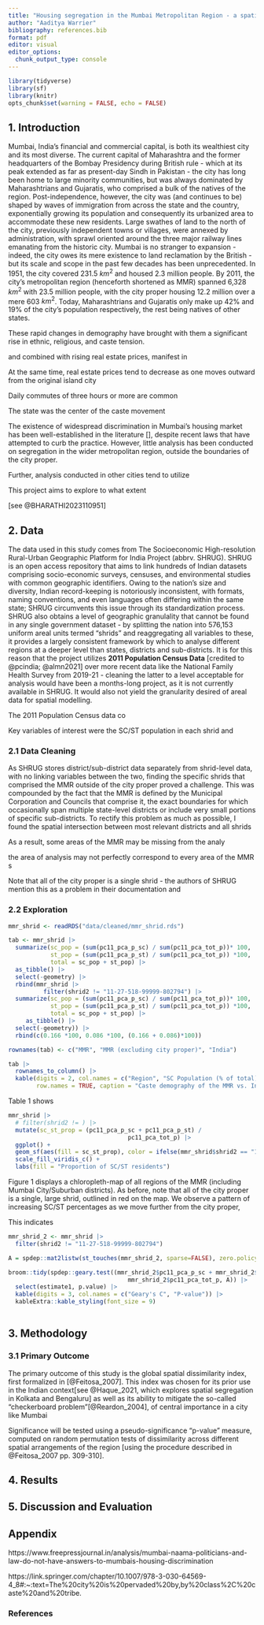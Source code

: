 ```yaml
---
title: "Housing segregation in the Mumbai Metropolitan Region - a spatial model for caste-based discrimination"
author: "Aaditya Warrier"
bibliography: references.bib
format: pdf
editor: visual
editor_options: 
  chunk_output_type: console
---
```


```r
library(tidyverse)
library(sf)
library(knitr)
opts_chunk$set(warning = FALSE, echo = FALSE)
```

## 1. Introduction

Mumbai, India's financial and commercial capital, is both its wealthiest city and its most diverse. The current capital of Maharashtra and the former headquarters of the Bombay Presidency during British rule - which at its peak extended as far as present-day Sindh in Pakistan - the city has long been home to large minority communities, but was always dominated by Maharashtrians and Gujaratis, who comprised a bulk of the natives of the region. Post-independence, however, the city was (and continues to be) shaped by waves of immigration from across the state and the country, exponentially growing its population and consequently its urbanized area to accommodate these new residents. Large swathes of land to the north of the city, previously independent towns or villages, were annexed by administration, with sprawl oriented around the three major railway lines emanating from the historic city. Mumbai is no stranger to expansion - indeed, the city owes its mere existence to land reclamation by the British - but its scale and scope in the past few decades has been unprecedented. In 1951, the city covered 231.5 $km^2$ and housed 2.3 million people. By 2011, the city's metropolitan region (henceforth shortened as MMR) spanned 6,328 $km^2$ with 23.5 million people, with the city proper housing 12.2 million over a mere 603 $km^2$. Today, Maharashtrians and Gujaratis only make up 42% and 19% of the city's population respectively, the rest being natives of other states.

These rapid changes in demography have brought with them a significant rise in ethnic, religious, and caste tension.

and combined with rising real estate prices, manifest in

At the same time, real estate prices tend to decrease as one moves outward from the original island city

Daily commutes of three hours or more are common

The state was the center of the caste movement

The existence of widespread discrimination in Mumbai's housing market has been well-established in the literature \[\], despite recent laws that have attempted to curb the practice. However, little analysis has been conducted on segregation in the wider metropolitan region, outside the boundaries of the city proper.

Further, analysis conducted in other cities tend to utilize

This project aims to explore to what extent

[see @BHARATHI2023110951]

## 2. Data

The data used in this study comes from The Socioeconomic High-resolution Rural-Urban Geographic Platform for India Project (abbrv. SHRUG). SHRUG is an open access repository that aims to link hundreds of Indian datasets comprising socio-economic surveys, censuses, and environmental studies with common geographic identifiers. Owing to the nation's size and diversity, Indian record-keeping is notoriously inconsistent, with formats, naming conventions, and even languages often differing within the same state; SHRUG circumvents this issue through its standardization process. SHRUG also obtains a level of geographic granulality that cannot be found in any single government dataset - by splitting the nation into 576,153 uniform areal units termed "shrids" and reaggregating all variables to these, it provides a largely consistent framework by which to analyse different regions at a deeper level than states, districts and sub-districts. It is for this reason that the project utilizes **2011 Population Census Data** [credited to @pcindia; @almn2021] over more recent data like the National Family Health Survey from 2019-21 - cleaning the latter to a level acceptable for analysis would have been a months-long project, as it is not currently available in SHRUG. It would also not yield the granularity desired of areal data for spatial modelling.

The 2011 Population Census data co

Key variables of interest were the SC/ST population in each shrid and

### 2.1 Data Cleaning

As SHRUG stores district/sub-district data separately from shrid-level data, with no linking variables between the two, finding the specific shrids that comprised the MMR outside of the city proper proved a challenge. This was compounded by the fact that the MMR is defined by the Municipal Corporation and Councils that comprise it, the exact boundaries for which occasionally span multiple state-level districts or include very small portions of specific sub-districts. To rectify this problem as much as possible, I found the spatial intersection between most relevant districts and all shrids

As a result, some areas of the MMR may be missing from the analy

the area of analysis may not perfectly correspond to every area of the MMR s

Note that all of the city proper is a single shrid - the authors of SHRUG mention this as a problem in their documentation and

### 2.2 Exploration

```r
mmr_shrid <- readRDS("data/cleaned/mmr_shrid.rds")

tab <- mmr_shrid |>
  summarize(sc_pop = (sum(pc11_pca_p_sc) / sum(pc11_pca_tot_p))* 100,
            st_pop = (sum(pc11_pca_p_st) / sum(pc11_pca_tot_p)) *100, 
            total = sc_pop + st_pop) |>
  as_tibble() |>
  select(-geometry) |>
  rbind(mmr_shrid |>
          filter(shrid2 != "11-27-518-99999-802794") |>
  summarize(sc_pop = (sum(pc11_pca_p_sc) / sum(pc11_pca_tot_p))* 100,
            st_pop = (sum(pc11_pca_p_st) / sum(pc11_pca_tot_p)) *100,
            total = sc_pop + st_pop) |>
     as_tibble() |>
  select(-geometry)) |>
  rbind(c(0.166 *100, 0.086 *100, (0.166 + 0.086)*100)) 

rownames(tab) <- c("MMR", "MMR (excluding city proper)", "India")

tab |>
  rownames_to_column() |>
  kable(digits = 2, col.names = c("Region", "SC Population (% of total)", "ST Population (% of total)", "Combined SC/ST Population (% of total)"), 
        row.names = TRUE, caption = "Caste demography of the MMR vs. India")
```

Table 1 shows

```r

mmr_shrid |>
  # filter(shrid2 != ) |>
  mutate(sc_st_prop = (pc11_pca_p_sc + pc11_pca_p_st) / 
                                  pc11_pca_tot_p) |>
  ggplot() + 
  geom_sf(aes(fill = sc_st_prop), color = ifelse(mmr_shrid$shrid2 == "11-27-518-99999-802794", "red", NA)) +
  scale_fill_viridis_c() + 
  labs(fill = "Proportion of SC/ST residents")
```

Figure 1 displays a chloropleth-map of all regions of the MMR (including Mumbai City/Suburban districts). As before, note that all of the city proper is a single, large shrid, outlined in red on the map. We observe a pattern of increasing SC/ST percentages as we move further from the city proper,

This indicates

```r
mmr_shrid_2 <- mmr_shrid |>
  filter(shrid2 != "11-27-518-99999-802794")

A = spdep::mat2listw(st_touches(mmr_shrid_2, sparse=FALSE), zero.policy = TRUE)

broom::tidy(spdep::geary.test((mmr_shrid_2$pc11_pca_p_sc + mmr_shrid_2$pc11_pca_p_st) / 
                                  mmr_shrid_2$pc11_pca_tot_p, A)) |>
  select(estimate1, p.value) |>
  kable(digits = 3, col.names = c("Geary's C", "P-value")) |>
  kableExtra::kable_styling(font_size = 9)
  
```

## 3. Methodology

### 3.1 Primary Outcome

The primary outcome of this study is the global spatial dissimilarity index, first formalized in [@Feitosa_2007]. This index was chosen for its prior use in the Indian context[see @Haque_2021, which explores spatial segregation in Kolkata and Bengaluru] as well as its ability to mitigate the so-called "checkerboard problem"[@Reardon_2004], of central importance in a city like Mumbai

Significance will be tested using a pseudo-significance "p-value" measure, computed on random permutation tests of dissimilarity across different spatial arrangements of the region [using the procedure described in @Feitosa_2007 pp. 309-310].

## 4. Results

## 5. Discussion and Evaluation

## Appendix

https://www.freepressjournal.in/analysis/mumbai-naama-politicians-and-law-do-not-have-answers-to-mumbais-housing-discrimination

https://link.springer.com/chapter/10.1007/978-3-030-64569-4_8#:\~:text=The%20city%20is%20pervaded%20by,by%20class%2C%20caste%20and%20tribe.

### References

::: {#refs}
:::
